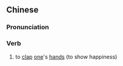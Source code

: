 {{also|抚掌}}
==Chinese==
{{zh-forms|s=抚掌}}

===Pronunciation===
{{zh-pron
|m=fǔzhǎng
|c=fu2 zoeng2
|cat=v
}}

===Verb===
{{zh-verb}}

# {{lb|zh|literary}} to [[clap]] [[one]]'s [[hand]]s (to show happiness)